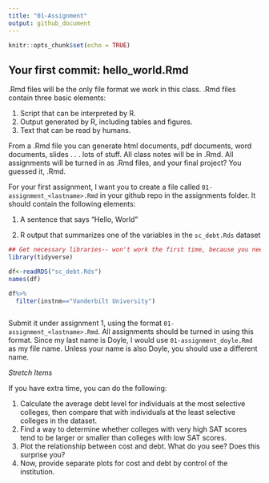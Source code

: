 ```yaml
---
title: "01-Assignment"
output: github_document
---
```


```r
knitr::opts_chunk$set(echo = TRUE)
```


## Your first commit: hello_world.Rmd

.Rmd files will be the only file format we work in this class. .Rmd files contain three basic elements:

1. Script that can be interpreted by R. 
2. Output generated by R, including tables and figures.  
3. Text that can be read by humans. 

From a .Rmd file you can generate html documents, pdf documents, word documents, slides . . . lots of stuff. All class notes will be in .Rmd. All assignments will be turned in as .Rmd files, and your final project? You guessed it, .Rmd. 

For your first assignment, I want you to create a file called `01-assignment_<lastname>.Rmd` in your github repo in the assignments folder. It should contain the following elements:

1. A sentence that says "Hello, World"


2. R output that summarizes one of the variables in the `sc_debt.Rds` dataset


```r
## Get necessary libraries-- won't work the first time, because you need to install them!
library(tidyverse)
```

```r
df<-readRDS("sc_debt.Rds") 
names(df)
```


```r
df%>%
  filter(instnm=="Vanderbilt University")
```


```r

```



Submit it under assignment 1, using the format `01-assignment_<lastname>.Rmd`. All assignments should be turned in using this format. Since my last name is Doyle, I would use `01-assignment_doyle.Rmd` as my file name. Unless your name is also Doyle, you should use a different name. 


*Stretch Items*

If you have extra time, you can do the following:

1. Calculate the average debt level for individuals at the most selective colleges, then compare that with individuals at the least selective colleges in the dataset. 
2. Find a way to determine whether colleges with very high SAT scores tend to be larger or smaller than colleges with low SAT scores. 
3. Plot the relationship between cost and debt. What do you see? Does this surprise you? 
4. Now, provide separate plots for cost and debt by control of the institution. 
